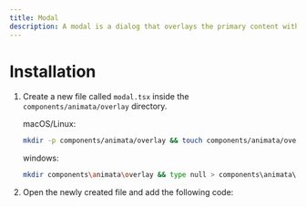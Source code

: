 ```yaml
---
title: Modal
description: A modal is a dialog that overlays the primary content with a window, drawing the user's attention exclusively to specific information.
---
```


<ComponentPreview name="overlay-modal--docs" />

# Installation

1. Create a new file called `modal.tsx` inside the `components/animata/overlay` directory.

   macOS/Linux:
   ```bash
   mkdir -p components/animata/overlay && touch components/animata/overlay/modal.tsx
   ```

   windows:
   ```bash
   mkdir components\animata\overlay && type null > components\animata\overlay\modal.tsx
   ```

2. Open the newly created file and add the following code:

```jsx file=<rootDir>/animata/overlay/modal.tsx

```
